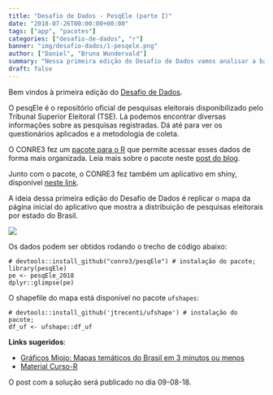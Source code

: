 ```yaml
---
title: "Desafio de Dados - PesqEle (parte I)"
date: "2018-07-26T00:00:00+00:00"
tags: ["app", "pacotes"]
categories: ["desafio-de-dados", "r"]
banner: "img/desafio-dados/1-pesqele.png"
author: ["Daniel", "Bruna Wundervald"]
summary: "Nessa primeira edição do Desafio de Dados vamos analisar a base de dados do pesqEle e criar um mapa da distribuição do número de pesquisas por estado."
draft: false
---
```


Bem vindos à primeira edição do [Desafio de Dados](/desafio-dados/).

O pesqEle é o repositório oficial de pesquisas eleitorais disponibilizado pelo Tribunal Superior Eleitoral (TSE). Lá podemos encontrar diversas informações sobre as pesquisas registradas. Dá até para ver os questionários aplicados e a metodologia de coleta.

O CONRE3 fez um [pacote para o R](https://github.com/conre3/pesqEle) que permite acessar esses dados de forma mais organizada. Leia mais sobre o pacote neste [post do blog](http://curso-r.com/blog/2018/05/30/2018-05-30-pesqele/). 

Junto com o pacote, o CONRE3 fez também um aplicativo em shiny, disponível [neste link](http://pesqele.conre3.org.br/app/). 

A ideia dessa primeira edição do Desafio de Dados é replicar o mapa da página inicial do aplicativo que mostra a distribuição de pesquisas eleitorais por estado do Brasil.

![](/img/desafio-dados/1-pesqele.png)

Os dados podem ser obtidos rodando o trecho de código abaixo:

```
# devtools::install_github("conre3/pesqEle") # instalação do pacote;
library(pesqEle)
pe <- pesqEle_2018
dplyr::glimpse(pe)
```

O shapefile do mapa está disponível no pacote `ufshapes`:

```
# devtools::install_github('jtrecenti/ufshape') # instalação do pacote;
df_uf <- ufshape::df_uf
```

**Links sugeridos**:
  
* [Gráficos Miojo: Mapas temáticos do Brasil em 3 minutos ou menos](http://curso-r.com/blog/2017/05/04/2017-05-04-mapas-tematicos-3-minutos/)
* [Material Curso-R](http://material.curso-r.com/manip/)

O post com a solução será publicado no dia 09-08-18.
